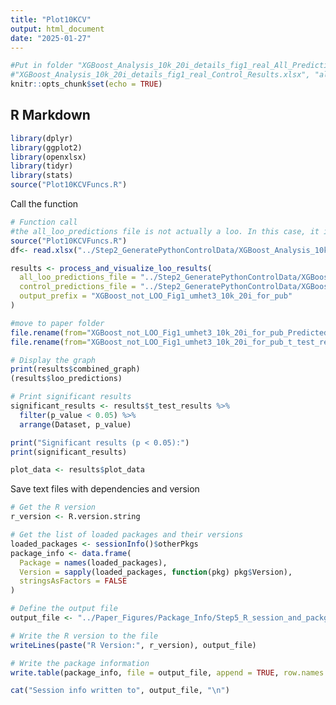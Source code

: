 ```yaml
---
title: "Plot10KCV"
output: html_document
date: "2025-01-27"
---
```


```r
#Put in folder "XGBoost_Analysis_10k_20i_details_fig1_real_All_Predictions_All_Groups.xlsx",
#"XGBoost_Analysis_10k_20i_details_fig1_real_Control_Results.xlsx", "all_loo_predictions.xlsx"
knitr::opts_chunk$set(echo = TRUE)
```

## R Markdown

```r
library(dplyr)
library(ggplot2)
library(openxlsx)
library(tidyr)
library(stats)
source("Plot10KCVFuncs.R")
```
Call the function
```r
# Function call
#the all_loo_predictions file is not actually a loo. In this case, it is just the 10K20i trained on all data types. not LOO.
source("Plot10KCVFuncs.R")
df<- read.xlsx("../Step2_GeneratePythonControlData/XGBoost_Analysis_10k_20i_details_fig1_All_Predictions_All_Groups.xlsx")

results <- process_and_visualize_loo_results(
  all_loo_predictions_file = "../Step2_GeneratePythonControlData/XGBoost_Analysis_10k_20i_details_fig1_All_Predictions_All_Groups.xlsx",
  control_predictions_file = "../Step2_GeneratePythonControlData/XGBoost_Analysis_10k_20i_details_fig1_Control_Results.xlsx",
  output_prefix = "XGBoost_not_LOO_Fig1_umhet3_10k_20i_for_pub"
)

#move to paper folder
file.rename(from="XGBoost_not_LOO_Fig1_umhet3_10k_20i_for_pub_Predicted_Median_Lifespan_Extension.pdf",to="../Paper_Figures/XGBoost_not_LOO_Fig1_umhet3_10k_20i_for_pub")
file.rename(from="XGBoost_not_LOO_Fig1_umhet3_10k_20i_for_pub_t_test_results.xlsx",to="../Paper_Figures/XGBoost_not_LOO_Fig1_umhet3_10k_20i_for_pub_t_test_results.xlsx")

# Display the graph
print(results$combined_graph)
(results$loo_predictions)

# Print significant results
significant_results <- results$t_test_results %>%
  filter(p_value < 0.05) %>%
  arrange(Dataset, p_value)

print("Significant results (p < 0.05):")
print(significant_results)

plot_data <- results$plot_data

```






Save text files with dependencies and version
```r

# Get the R version
r_version <- R.version.string

# Get the list of loaded packages and their versions
loaded_packages <- sessionInfo()$otherPkgs
package_info <- data.frame(
  Package = names(loaded_packages),
  Version = sapply(loaded_packages, function(pkg) pkg$Version),
  stringsAsFactors = FALSE
)

# Define the output file
output_file <- "../Paper_Figures/Package_Info/Step5_R_session_and_packgage_version_info.txt"

# Write the R version to the file
writeLines(paste("R Version:", r_version), output_file)

# Write the package information
write.table(package_info, file = output_file, append = TRUE, row.names = FALSE, sep = "\t", quote = FALSE)

cat("Session info written to", output_file, "\n")


```